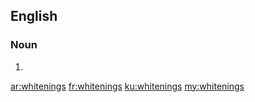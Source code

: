 ==English==

===Noun===
{{head|en|plural}}

# {{plural of|whitening|lang=en|nocat=1}}

[[ar:whitenings]]
[[fr:whitenings]]
[[ku:whitenings]]
[[my:whitenings]]